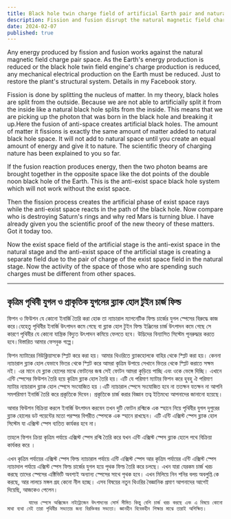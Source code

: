 ```yaml
---
title: Black hole twin charge field of artificial Earth pair and natural pair
description: Fission and fusion disrupt the natural magnetic field charge pair. To restore balance, reduce mechanical and electrical production, and support natural plant systems. Fusion creates artificial black holes, altering natural space fields.
date: 2024-02-07
published: true
---
```


Any energy produced by fission and fusion works against the natural magnetic field charge pair space. As the Earth's energy production is reduced or the black hole twin field engine's charge production is reduced, any mechanical electrical production on the Earth must be reduced. Just to restore the plant's structural system. Details in my Facebook story.

Fission is done by splitting the nucleus of matter. In my theory, black holes are split from the outside. Because we are not able to artificially split it from the inside like a natural black hole splits from the inside. This means that we are picking up the photon that was born in the black hole and breaking it up.Here the fusion of anti-space creates artificial black holes. The amount of matter it fissions is exactly the same amount of matter added to natural black hole space. It will not add to natural space until you create an equal amount of energy and give it to nature.
The scientific theory of charging nature has been explained to you so far.

If the fusion reaction produces energy, then the two photon beams are brought together in the opposite space like the dot points of the double noon black hole of the Earth. This is the anti-exist space black hole system which will not work without the exist space.

Then the fission process creates the artificial phase of exist space rays while the anti-exist space reacts in the path of the black hole.
Now compare who is destroying Saturn's rings and why red Mars is turning blue. I have already given you the scientific proof of the new theory of these matters. Got it today too.

Now the exist space field of the artificial stage is the anti-exist space in the natural stage and the anti-exist space of the artificial stage is creating a separate field due to the pair of charge of the exist space field in the natural stage. Now the activity of the space of those who are spending such charges must be different from other spaces.

---

## কৃত্রিম পৃথিবী যুগল ও প্রাকৃতিক যুগলের ব্ল‍্যাক হোল টুইন চার্জ ফিল্ড

ফিশন ও ফিউশন যে কোনো ইনার্জি তৈরি করা হোক তা ন‍্যাচারাল ম‍্যাগনেটিক ফিল্ড চার্জের যুগল স্পেসের বিরুদ্ধে কাজ করে।যেহেতু পৃথিবীর ইনার্জি উৎপাদন কমে গেছে বা ব্ল‍্যাক হোল টুইন ফিল্ড  ইঞ্জিনের চার্জ উৎপাদন কমে গেছে সে কারণে পৃথিবীর যে কোনো যান্ত্রিক বিদ‍্যুত উৎপাদন কমিয়ে ফেলতে হবে। উদ্ভিদের বিন‍্যাসিত সিস্টেম পূনরুদ্ধার করতে হবে।বিস্তারিত আমার ফেসবুক গল্পে।

ফিশন ম‍্যাটারের নিউক্লিয়াসকে স্প্লিট করে করা হয়। আমার থিওরিতে ব্ল‍্যাকহোলকে বাহির থেকে স্প্লিট করা হয়। কেননা ন‍্যাচারাল ব্ল‍্যাক হোল যেভাবে ভিতর থেকে স্প্লিট করে আমরা কৃত্রিম উপায়ে সেখানে ভিতর থেকে স্প্লিট করাতে সক্ষম নই। এর মানে যে ব্ল‍্যাক হোলের মাঝে ফোটনের জন্ম সেই ফোটন আমরা কুড়িয়ে পাচ্ছি এবং ওকে ভেঙ্গে দিচ্ছি। এখানে এন্টি স্পেসের ফিউশন তৈরি হয়ে কৃত্রিম ব্ল‍্যাক হোল তৈরি হয়। এটি যে পরিমাণ ম‍্যাটার ফিশন করে হুবহু ঐ পরিমাণ ম‍্যাটার ন‍্যাচারাল ব্ল‍্যাক হোল  স্পেসে সংযোজিত হয় ।এটি ন‍্যাচারাল স্পেসে সংযোজিত হবে না ততক্ষন যতক্ষন না আপনি সমপরিমাণ ইনার্জি তৈরি করে প্রকৃতিকে দিবেন।
প্রকৃতিকে চার্জ করার বিজ্ঞান তত্ব ইতিমধ‍্যে আপনাদের জানানো হয়েছে। 

আবার ফিউশন বিক্রিয়া করলে ইনার্জি উৎপাদন করবেন তখন দুটি ফোটন রশ্মিকে এক স্হানে নিয়ে পৃথিবীর যুগল দুপুরের ব্ল‍্যাক হোলের ডট পয়েন্টের মতো পরস্পর বিপরীত স্পেসকে এক স্হানে রাখছেন। এটি এন্টি এক্সিস্ট স্পেস ব্ল‍্যাক হোল সিস্টেম যা এক্সিস্ট স্পেস ব‍্যতিত কার্যকর হবে না।

তাহলে ফিশন ক্রিয়া কৃত্রিম পর্যায়ে এক্সিস্ট স্পেস রশ্মি তৈরি করে যখন এন্টি এক্সিস্ট স্পেস ব্ল‍্যাক হোলে পথে বিক্রিয়া কার্যকর করে ।

   এখন কৃত্রিম পর্যায়ের এক্সিস্ট স্পেস ফিল্ড ন‍্যাচারাল পর্যায়ে এন্টি এক্সিস্ট স্পেস আর কৃত্রিম পর্যায়ের এন্টি এক্সিস্ট স্পেস ন‍্যাচাদাল পর্যায়ে এক্সিস্ট স্পেস ফিল্ড চার্জের যুগল হয়ে পৃথক ফিল্ড তৈরি করে চলছে। এখন যারা যেরকম চার্জ খরচ করছে তাদের স্পেসের এক্টিভিটি অবশ্যই অন‍্যান‍্য স্পেসের সাথে পৃথক হবে।
এখন মিলিয়ে নিন শনির বলয় অবলুপ্তি কে করছে, আর লালচে মঙ্গল গ্রহ কেনো নীল হচ্ছে। এসব বিষয়ের নতুন থিওরির বৈজ্ঞানিক প্রমাণ আপনাদের আগেই দিয়েছি, আজকেও পেলেন।

           যাদের স্পেসে অক্সিজেন নাইট্রোজেন উৎপাদনের সোর্স সীমিত কিন্তু বেশি চার্জ খরচ করছে এবং এ বিষয়ে কোনো মাথা ব‍্যথা নেই তারা পৃথিবীর সভ‍্যতার জন‍্য বিরক্তিকর সভ‍্যতা। জ্ঞানহীন বিবেকহীন শিক্ষার মাঝে তারাই অশিক্ষিত।
